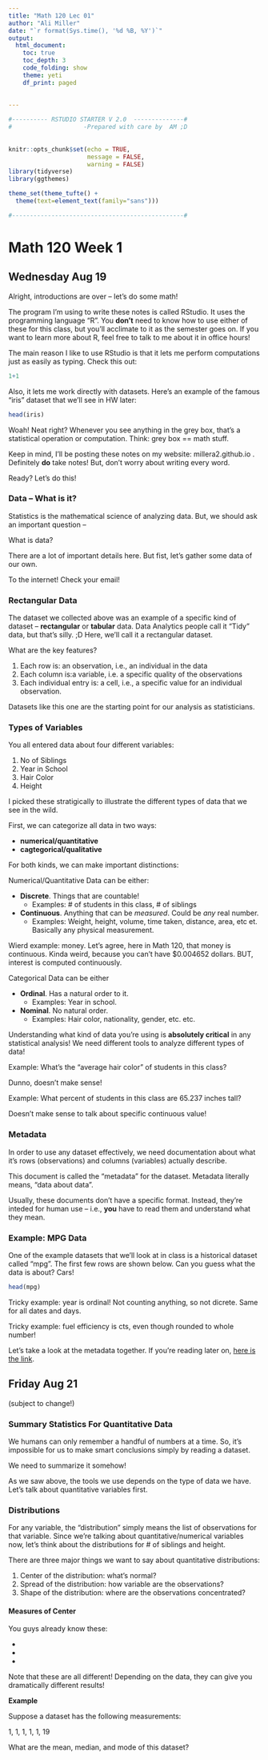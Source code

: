 ```yaml
---
title: "Math 120 Lec 01"
author: "Ali Miller"
date: "`r format(Sys.time(), '%d %B, %Y')`"
output: 
  html_document:
    toc: true
    toc_depth: 3
    code_folding: show
    theme: yeti
    df_print: paged
  
  
---
```


```r

#---------- RSTUDIO STARTER V 2.0  --------------#
#                    -Prepared with care by  AM ;D
                
                                                                          
knitr::opts_chunk$set(echo = TRUE, 
                      message = FALSE, 
                      warning = FALSE)      
library(tidyverse)                
library(ggthemes)                    

theme_set(theme_tufte() +                                     
  theme(text=element_text(family="sans")))  

#------------------------------------------------#
```


# Math 120 Week 1

## Wednesday Aug 19

Alright, introductions are over -- let's do some math!

The program I'm using to write these notes is called RStudio.  It uses the programming language "R".  You **don't** need to know how to use either of these for this class, but you'll acclimate to it as the semester goes on.  If you want to learn more about R, feel free to talk to me about it in office hours!  

The main reason I like to use RStudio is that it lets me perform computations just as easily as typing.  Check this out:

```r
1+1

```










Also, it lets me work directly with datasets.  Here's an example of the famous "iris" dataset that we'll see in HW later:

```r
head(iris)
```













Woah!  Neat right?  Whenever you see anything in the grey box, that's a statistical operation or computation.  Think:  grey box == math stuff.

Keep in mind, I'll be posting these notes on my website:  millera2.github.io .  Definitely **do** take notes!  But, don't worry about writing every word.  

Ready?  Let's do this!












### Data -- What is it?

Statistics is the mathematical science of analyzing data.  But, we should ask an important question --

What is data?

There are a lot of important details here.  But fist, let's gather some data of our own.

To the internet!  Check your email!















### Rectangular Data

The dataset we collected above was an example of a specific kind of dataset -- **rectangular** or **tabular** data.  Data Analytics people call it "Tidy" data, but that's silly.  ;D  Here, we'll call it a rectangular dataset.

What are the key features?

1)  Each row is: an observation, i.e., an individual in the data
2)  Each column is:a variable, i.e. a specific quality of the observations
3)  Each individual entry is: a cell, i.e., a specific value for an individual observation.

Datasets like this one are the starting point for our analysis as statisticians.  















### Types of Variables

You all entered data about four different variables:

1) No of Siblings
2) Year in School
3) Hair Color
4) Height

I picked these stratigically to illustrate the different types of data that we see in the wild.  

First, we can categorize all data in two ways:

-  **numerical/quantitative**
-  **cagtegorical/qualitative**













For both kinds, we can make important distinctions:

Numerical/Quantitative Data can be either:

- **Discrete**.  Things that are countable!
  - Examples: # of students in this class, # of siblings
- **Continuous**.  Anything that can be *measured*.  Could be *any* real number.  
  - Examples: Weight, height, volume, time taken, distance, area, etc et.  Basically any physical measurement.
  
Wierd example: money.  Let's agree, here in Math 120, that money is continuous.  Kinda weird, because you can't have $0.004652 dollars.  BUT, interest is computed continuously.  
  
  
  
  
  
  
  
Categorical Data can be either

- **Ordinal**.  Has a natural order to it.  
  - Examples: Year in school.  
- **Nominal**.  No natural order.
  - Examples: Hair color, nationality, gender, etc. etc.  
  
  
  
  

  
  
  
  
  
  
  
Understanding what kind of data you're using is **absolutely critical** in any statistical analysis!  We need different tools to analyze different types of data!

Example:  What's the "average hair color" of students in this class?

Dunno, doesn't make sense!

Example:  What percent of students in this class are 65.237 inches tall?

Doesn't make sense to talk about specific continuous value!













### Metadata

In order to use any dataset effectively, we need documentation about what it's rows (observations) and columns (variables) actually describe.

This document is called the "metadata" for the dataset.  Metadata literally means, "data about data".

Usually, these documents don't have a specific format.  Instead, they're inteded for human use -- i.e., **you** have to read them and understand what they mean.




### Example: MPG Data

One of the example datasets that we'll look at in class is a historical dataset called "mpg".  The first few rows are shown below.  Can you guess what the data is about? Cars!

```r
head(mpg)
```

Tricky example: year is ordinal!  Not counting anything, so not dicrete.  Same for all dates and days.  

Tricky example:  fuel efficiency is cts, even though rounded to whole number!









Let's take a look at the metadata together.  If you're reading later on, [here is the link](https://ggplot2.tidyverse.org/reference/mpg.html).














## Friday Aug 21

(subject to change!)

### Summary Statistics For Quantitative Data

We humans can only remember a handful of numbers at a time.  So, it's impossible for us to make smart conclusions simply by reading a dataset.

We need to summarize it somehow!

As we saw above, the tools we use depends on the type of data we have.  Let's talk about quantitative variables first.












### Distributions

For any variable, the "distribution" simply means the list of observations for that variable.  Since we're talking about quantitative/numerical variables now, let's think about the distributions for # of siblings and height.

There are three major things we want to say about quantitative distributions:

1) Center of the distribution:  what's normal?
2) Spread of the distribution:  how variable are the observations?
3) Shape of the distribution: where are the observations concentrated?












#### Measures of Center

You guys already know these:

- 
- 
- 


Note that these are all different!  Depending on the data, they can give you dramatically different results!
















**Example**

Suppose a dataset has the following measurements:

1, 1, 1, 1, 1, 19

What are the mean, median, and mode of this dataset?

















